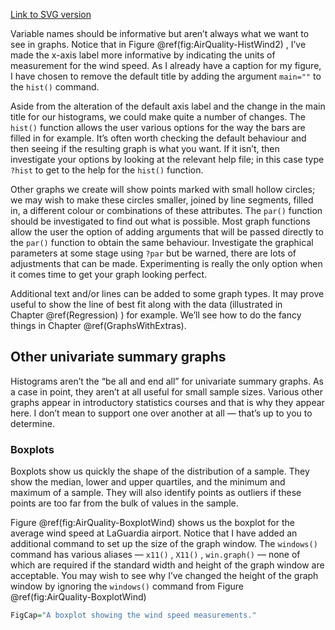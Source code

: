 ﻿[Link to SVG version](../SVGs/`r SVGName`.html)  

Variable names should be informative but aren’t always what we want to
see in graphs. Notice that in Figure \@ref(fig:AirQuality-HistWind2) ,
I’ve made the x-axis label more informative by indicating the units of
measurement for the wind speed. As I already have a caption for my
figure, I have chosen to remove the default title by adding the argument `main=""` to the `hist()`  command.

Aside from the alteration of the default axis label and the change in
the main title for our histograms, we could make quite a number of
changes. The `hist()` function allows the user various options
for the way the bars are filled in for example. It’s often worth
checking the default behaviour and then seeing if the resulting graph is
what you want. If it isn’t, then investigate your options by looking at
the relevant help file; in this case type `?hist` to get to
the help for the `hist()` function.

Other graphs we create will show points marked with small hollow
circles; we may wish to make these circles smaller, joined by line
segments, filled in, a different colour or combinations of these
attributes. The `par()` function should be investigated to find
out what is possible. Most graph functions allow the user the option of
adding arguments that will be passed directly to the `par()` function to obtain the same behaviour. Investigate the graphical
parameters at some stage using `?par` but be warned, there are
lots of adjustments that can be made. Experimenting is really the only
option when it comes time to get your graph looking perfect.

Additional text and/or lines can be added to some graph types. It may
prove useful to show the line of best fit along with the data
(illustrated in Chapter \@ref(Regression) ) for example. We’ll see how
to do the fancy things in Chapter \@ref(GraphsWithExtras).

## Other univariate summary graphs

Histograms aren’t the “be all and end all" for univariate summary
graphs. As a case in point, they aren’t at all useful for small sample
sizes. Various other graphs appear in introductory statistics courses
and that is why they appear here. I don’t mean to support one over
another at all — that’s up to you to determine.

### Boxplots

Boxplots show us quickly the shape of the distribution of a sample. They
show the median, lower and upper quartiles, and the minimum and maximum
of a sample. They will also identify points as outliers if these points
are too far from the bulk of values in the sample.

Figure \@ref(fig:AirQuality-BoxplotWind) shows us the boxplot for the average
wind speed at LaGuardia airport. Notice that I have added an additional
command to set up the size of the graph window. The `windows()` command has various aliases — `x11()` , `X11()` ,
`win.graph()` — none of which are required if the standard width
and height of the graph window are acceptable. You may wish to see why
I’ve changed the height of the graph window by ignoring the
`windows()` command from Figure \@ref(fig:AirQuality-BoxplotWind)

```r
FigCap="A boxplot showing the wind speed measurements."
```
